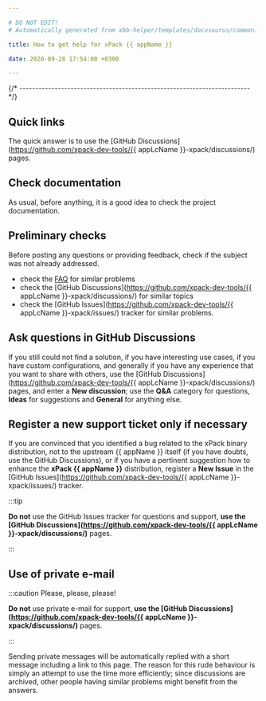 ```yaml
---

# DO NOT EDIT!
# Automatically generated from xbb-helper/templates/docusaurus/common.

title: How to get help for xPack {{ appName }}

date: 2020-09-28 17:54:00 +0300

---
```



{/* ------------------------------------------------------------------------ */}

## Quick links

The quick answer is to use the
[GitHub Discussions](https://github.com/xpack-dev-tools/{{ appLcName }}-xpack/discussions/) pages.

## Check documentation

As usual, before anything, it is a good idea to check the project
documentation.

<Documentation/>

## Preliminary checks

Before posting any questions or providing feedback,
check if the subject was not already addressed.

- check the [FAQ](/docs/faq/)
for similar problems
- check the [GitHub Discussions](https://github.com/xpack-dev-tools/{{ appLcName }}-xpack/discussions/) for
similar topics
- check the
[GitHub Issues](https://github.com/xpack-dev-tools/{{ appLcName }}-xpack/issues/)
tracker for similar problems.

## Ask questions in GitHub Discussions

If you still could not find a solution, if you have interesting use
cases, if you have custom configurations, and generally if you have
any experience that you want to share with others, use the
[GitHub Discussions](https://github.com/xpack-dev-tools/{{ appLcName }}-xpack/discussions/) pages,
and enter a **New discussion**; use the **Q&A** category for questions, **Ideas** for suggestions and **General** for anything else.

## Register a new support ticket only if necessary

If you are convinced that you identified a bug related to the xPack binary
distribution, not to the upstream {{ appName }} itself
(if you have doubts, use the GitHub Discussions),
or if you have a pertinent suggestion how to enhance the **xPack {{ appName }}**
distribution, register a **New Issue** in the
[GitHub Issues](https://github.com/xpack-dev-tools/{{ appLcName }}-xpack/issues/)
tracker.

:::tip

**Do not** use the GitHub Issues tracker
for questions and support, **use the
[GitHub Discussions](https://github.com/xpack-dev-tools/{{ appLcName }}-xpack/discussions/)** pages.

:::

## Use of private e-mail

:::caution Please, please, please!

**Do not** use
private e-mail for support, **use the
[GitHub Discussions](https://github.com/xpack-dev-tools/{{ appLcName }}-xpack/discussions/)** pages.

:::

Sending private messages will be automatically replied with
a short message including a link to this page.
The reason for this rude behaviour is simply an attempt to use
the time more efficiently; since discussions are archived, other people
having similar problems might benefit from the answers.

